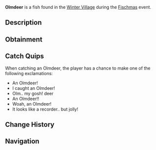 {{FishInfobox
|image          = Olmdeer.png
|rarity         = Limited
|event          = Fischmas
|sea            = First Sea
|location       = [[Fischmas]]
|sublocation    = 
|sources        = Fishing Rod, Supreme Present
|radar_location = 
|prog_speed     = -10
|xp             = 300
|weather        = Clear, Foggy
|time           = Night
|season         = 
|bait           = Holly Berry
|base_weight    = 0.4
|base_value     = 400
|weight_range   = 0.3
|base_chance    = 2
|base_resil     = 75
}}
'''Olmdeer''' is a {{Rarity|Limited}} fish found in the [[Winter Village]] during the [[Fischmas]] event.

== Description ==
{{Description|The Olmdeer is a unique species of Olm, possessing two antlers on its head like those of a reindeer, hence its name. They have been heard to lead Santa's sleigh through the night sky.|Bestiary Entry}}

== Obtainment ==
{{Description|Only can be caught during Fischmas24.|Bestiary Hint}}
{{Fish Availability|
Fischmas/Winter Village
|top_rods      = 
Ethereal Prism Rod\33378.64\92769.65;
Leviathan's Fang Rod\33225.45\113140.57;
Seraphic Rod\31981.24\93362.96;
No-Life Rod\31195.55\97055.35;
Tempest Rod\30523.01\92397.98;
Resourceful Rod\25786.15\83841.22;
Destiny Rod\29254.64\89710.52;
Heaven's Rod\26231.55\88334.93;
Trident Rod\26598.51\95043.43;
Free Spirit Rod\26232.7\94395.72;
Shamrock Rod\22377.79\80524.2;
Rod Of The Forgotten Fang\29924.96\91789.36;
Challenger's Rod\28712.86\92035.92;
Rod Of The Depths\26874.88\90538.75;
Rod Of The Exalted One\26623.28\91039.55;
Zeus Rod\26098.34\85790.59;
Verdant Shear Rod\25640.12\86851.26;
Blazebringer Rod\24860.77\83001.71;
Depthseeker Rod\23410.03\77417.3;
Avalanche Rod\21131.74\69620.67;
Volcanic Rod\20337.43\70380.72;
Training Rod\12500.86\41055.49;
Steady Rod\8353.32\26396.74
|recommended   = Ethereal Prism Rod
}}

== Catch Quips ==
When catching an Olmdeer, the player has a chance to make one of the following exclamations:
* An Olmdeer!
* I caught an Olmdeer!
* Olm.. my gosh!        deer
* An Olmdeer!!
* Woah, an Olmdeer!
* It looks like a recorder.. but jolly!

== Change History ==
{{Change History|{{subst:Current Version}}}}

== Navigation ==
{{Fish Navbox|Fischmas}}